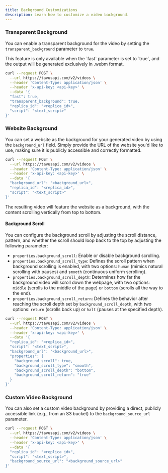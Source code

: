```yaml
---
title: Background Customizations
description: Learn how to customize a video background.
---
```


### Transparent Background

You can enable a transparent background for the video by setting the `transparent_background` parameter to `true`.

<Note>
This feature is only available when the `fast` parameter is set to `true`, and the output will be generated exclusively in .webm format.
</Note>

```sh {6-7}
curl --request POST \
  --url https://tavusapi.com/v2/videos \
  --header 'Content-Type: application/json' \
  --header 'x-api-key: <api-key>' \
  --data '{
  "fast": true,
  "transparent_background": true,
  "replica_id": "<replica_id>",
  "script": "<text_script>"
}'
```

### Website Background

You can set a website as the background for your generated video by using the `background_url` field. Simply provide the URL of the website you'd like to use, making sure it is publicly accessible and correctly formatted.

```sh {6}
curl --request POST \
  --url https://tavusapi.com/v2/videos \
  --header 'Content-Type: application/json' \
  --header 'x-api-key: <api-key>' \
  --data '{
  "background_url": "<background_url>",
  "replica_id": "<replica_id>",
  "script": "<text_script>"
}'
```

The resulting video will feature the website as a background, with the content scrolling vertically from top to bottom.

#### Background Scroll

You can configure the background scroll by adjusting the scroll distance, pattern, and whether the scroll should loop back to the top by adjusting the following parameter:

* `properties.background_scroll`: Enable or disable background scrolling.
* `properties.background_scroll_type`: Defines the scroll pattern when background scrolling is enabled, with two options: `human` (mimics natural scrolling with pauses) and `smooth` (continuous uniform scrolling).
* `properties.background_scroll_depth`: Determines how far the background video will scroll down the webpage, with two options: `middle` (scrolls to the middle of the page) or `bottom` (scrolls all the way to the end).
* `properties.background_scroll_return`:  Defines the behavior after reaching the scroll depth set by `background_scroll_depth`, with two options: `return` (scrolls back up) or `halt` (pauses at the specified depth).

```sh {10-13}
curl --request POST \
  --url https://tavusapi.com/v2/videos \
  --header 'Content-Type: application/json' \
  --header 'x-api-key: <api-key>' \
  --data '{
  "replica_id": "<replica_id>",
  "script": "<text_script>",
  "background_url": "<background_url>",
  "properties": {
    "background_scroll": true,
    "background_scroll_type": "smooth",
    "background_scroll_depth": "bottom",
    "background_scroll_return": "true"
  }
}'
```

### Custom Video Background

You can also set a custom video background by providing a direct, publicly accessible link (e.g., from an S3 bucket) to the `background_source_url` parameter.

```sh {8}
curl --request POST \
  --url https://tavusapi.com/v2/videos \
  --header 'Content-Type: application/json' \
  --header 'x-api-key: <api-key>' \
  --data '{
  "replica_id": "<replica_id>",
  "script": "<text_script>",
  "background_source_url": "<background_source_url>"
}'
```





